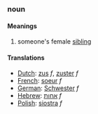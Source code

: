 ===noun===
====Meanings====
#someone's female [[sibling]]
====Translations====
*[[Dutch]]: [[zus]] ''f'', [[zuster]] ''f''
*[[French]]: [[soeur]] ''f''
*[[German]]: [[Schwester]] ''f''
*[[Hebrew]]: [[אחות]] ''f''
*[[Polish]]: [[siostra]] ''f''